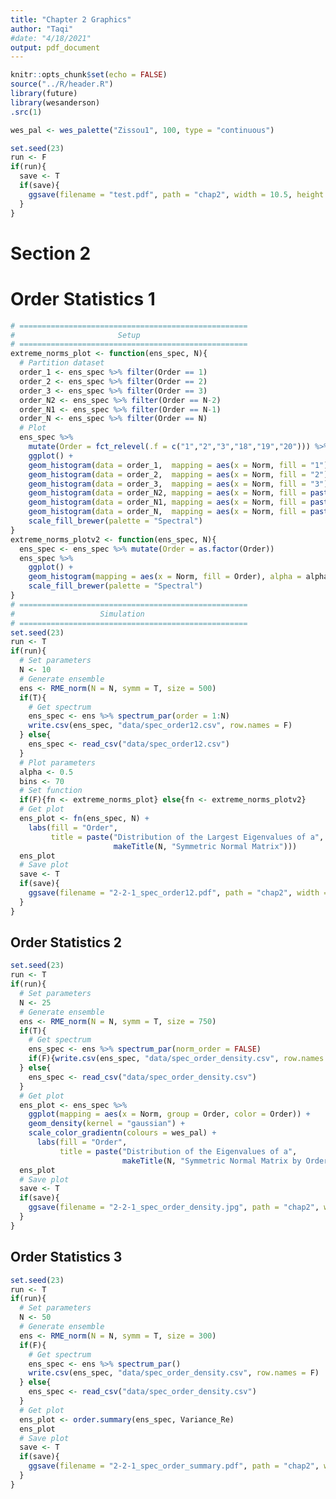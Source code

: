 ```yaml
---
title: "Chapter 2 Graphics"
author: "Taqi"
#date: "4/18/2021"
output: pdf_document
---
```


```r
knitr::opts_chunk$set(echo = FALSE)
source("../R/header.R")
library(future)
library(wesanderson)
.src(1)
```

```r
wes_pal <- wes_palette("Zissou1", 100, type = "continuous")
```


```r
set.seed(23)
run <- F
if(run){
  save <- T
  if(save){
    ggsave(filename = "test.pdf", path = "chap2", width = 10.5, height = 7)
  }
}
```

# Section 2

# Order Statistics 1

```r
# ===================================================
#                       Setup
# ===================================================
extreme_norms_plot <- function(ens_spec, N){
  # Partition dataset
  order_1 <- ens_spec %>% filter(Order == 1)
  order_2 <- ens_spec %>% filter(Order == 2)
  order_3 <- ens_spec %>% filter(Order == 3)
  order_N2 <- ens_spec %>% filter(Order == N-2)
  order_N1 <- ens_spec %>% filter(Order == N-1)
  order_N <- ens_spec %>% filter(Order == N)
  # Plot
  ens_spec %>%
    mutate(Order = fct_relevel(.f = c("1","2","3","18","19","20"))) %>%
    ggplot() +
    geom_histogram(data = order_1,  mapping = aes(x = Norm, fill = "1"), alpha = alpha, bins = bins) +
    geom_histogram(data = order_2,  mapping = aes(x = Norm, fill = "2"), alpha = alpha, bins = bins) +
    geom_histogram(data = order_3,  mapping = aes(x = Norm, fill = "3"), alpha = alpha, bins = bins) +
    geom_histogram(data = order_N2, mapping = aes(x = Norm, fill = paste(N-2)), alpha = alpha, bins = bins) +
    geom_histogram(data = order_N1, mapping = aes(x = Norm, fill = paste(N-1)), alpha = alpha, bins = bins) +
    geom_histogram(data = order_N,  mapping = aes(x = Norm, fill = paste(N)), alpha = alpha, bins = bins) +
    scale_fill_brewer(palette = "Spectral")
}
extreme_norms_plotv2 <- function(ens_spec, N){
  ens_spec <- ens_spec %>% mutate(Order = as.factor(Order))
  ens_spec %>% 
    ggplot() +
    geom_histogram(mapping = aes(x = Norm, fill = Order), alpha = alpha, bins = bins) +
    scale_fill_brewer(palette = "Spectral")
}
# ===================================================
#                   Simulation
# ===================================================
set.seed(23)
run <- T
if(run){
  # Set parameters
  N <- 10
  # Generate ensemble
  ens <- RME_norm(N = N, symm = T, size = 500)
  if(T){  
    # Get spectrum 
    ens_spec <- ens %>% spectrum_par(order = 1:N)
    write.csv(ens_spec, "data/spec_order12.csv", row.names = F)
  } else{
    ens_spec <- read_csv("data/spec_order12.csv")
  }
  # Plot parameters
  alpha <- 0.5
  bins <- 70
  # Set function
  if(F){fn <- extreme_norms_plot} else{fn <- extreme_norms_plotv2}
  # Get plot
  ens_plot <- fn(ens_spec, N) +
    labs(fill = "Order", 
         title = paste("Distribution of the Largest Eigenvalues of a", 
                       makeTitle(N, "Symmetric Normal Matrix")))
  ens_plot
  # Save plot
  save <- T
  if(save){
    ggsave(filename = "2-2-1_spec_order12.pdf", path = "chap2", width = 10.5, height = 7)
  }
}
```

## Order Statistics 2

```r
set.seed(23)
run <- T
if(run){
  # Set parameters
  N <- 25
  # Generate ensemble
  ens <- RME_norm(N = N, symm = T, size = 750)
  if(T){  
    # Get spectrum 
    ens_spec <- ens %>% spectrum_par(norm_order = FALSE)
    if(F){write.csv(ens_spec, "data/spec_order_density.csv", row.names = F)}
  } else{
    ens_spec <- read_csv("data/spec_order_density.csv")
  }
  # Get plot
  ens_plot <- ens_spec %>%
    ggplot(mapping = aes(x = Norm, group = Order, color = Order)) +
    geom_density(kernel = "gaussian") +
    scale_color_gradientn(colours = wes_pal) + 
      labs(fill = "Order", 
           title = paste("Distribution of the Eigenvalues of a", 
                         makeTitle(N, "Symmetric Normal Matrix by Order")))
  ens_plot
  # Save plot
  save <- T
  if(save){
    ggsave(filename = "2-2-1_spec_order_density.jpg", path = "chap2", width = 10.5, height = 7)
  }
}

```

## Order Statistics 3

```r
set.seed(23)
run <- T
if(run){
  # Set parameters
  N <- 50
  # Generate ensemble
  ens <- RME_norm(N = N, symm = T, size = 300)
  if(F){  
    # Get spectrum 
    ens_spec <- ens %>% spectrum_par()
    write.csv(ens_spec, "data/spec_order_density.csv", row.names = F)
  } else{
    ens_spec <- read_csv("data/spec_order_density.csv")
  }
  # Get plot
  ens_plot <- order.summary(ens_spec, Variance_Re)
  ens_plot
  # Save plot
  save <- T
  if(save){
    ggsave(filename = "2-2-1_spec_order_summary.pdf", path = "chap2", width = 10.5, height = 7)
  }
}
```

